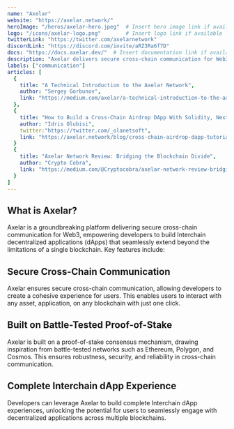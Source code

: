 ---
name: "Axelar"
website: "https://axelar.network/"
heroImage: "/heros/axelar-hero.jpeg"  # Insert hero image link if available
logo: "/icons/axelar-logo.png"        # Insert logo link if available
twitterLink: "https://twitter.com/axelarnetwork"
discordLink: "https://discord.com/invite/aRZ3Ra6f7D"
docs: "https://docs.axelar.dev/"  # Insert documentation link if available
description: "Axelar delivers secure cross-chain communication for Web3, empowering developers to build Interchain dApps that seamlessly extend beyond a single chain."
labels: ["communication"]
articles: [
  {
    title: "A Technical Introduction to the Axelar Network",
    author: "Sergey Gorbunov",
    link: "https://medium.com/axelar/a-technical-introduction-to-the-axelar-network-3c4bf9fe4dc3"
  },
  {
    title: "How to Build a Cross-Chain Airdrop DApp With Solidity, Next.js and Axelar",
    author: "Idris Olubisi",
    twitter:"https://twitter.com/_olanetsoft",
    link: "https://axelar.network/blog/cross-chain-airdrop-dapp-tutorial"
  }
  {
    title: "Axelar Network Review: Bridging the Blockchain Divide",
    author: "Crypto Cobra",
    link: "https://medium.com/@Cryptocobra/axelar-network-review-bridging-the-blockchain-divide-9ced434c896f"
  }
]
---

## What is Axelar?

Axelar is a groundbreaking platform delivering secure cross-chain communication for Web3, empowering developers to build Interchain decentralized applications (dApps) that seamlessly extend beyond the limitations of a single blockchain. Key features include:

## Secure Cross-Chain Communication

Axelar ensures secure cross-chain communication, allowing developers to create a cohesive experience for users. This enables users to interact with any asset, application, on any blockchain with just one click.

## Built on Battle-Tested Proof-of-Stake

Axelar is built on a proof-of-stake consensus mechanism, drawing inspiration from battle-tested networks such as Ethereum, Polygon, and Cosmos. This ensures robustness, security, and reliability in cross-chain communication.

## Complete Interchain dApp Experience

Developers can leverage Axelar to build complete Interchain dApp experiences, unlocking the potential for users to seamlessly engage with decentralized applications across multiple blockchains.
